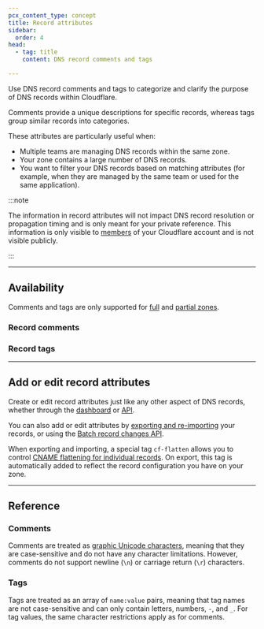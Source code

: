 ```yaml
---
pcx_content_type: concept
title: Record attributes
sidebar:
  order: 4
head:
  - tag: title
    content: DNS record comments and tags

---
```



Use DNS record comments and tags to categorize and clarify the purpose of DNS records within Cloudflare.

Comments provide a unique descriptions for specific records, whereas tags group similar records into categories.

These attributes are particularly useful when:

* Multiple teams are managing DNS records within the same zone.
* Your zone contains a large number of DNS records.
* You want to filter your DNS records based on matching attributes (for example, when they are managed by the same team or used for the same application).

:::note


The information in record attributes will not impact DNS record resolution or propagation timing and is only meant for your private reference. This information is only visible to [members](/fundamentals/setup/manage-members/manage/) of your Cloudflare account and is not visible publicly.


:::

***

## Availability

Comments and tags are only supported for [full](/dns/zone-setups/full-setup/) and [partial zones](/dns/zone-setups/partial-setup/).

### Record comments

<FeatureTable id="dns.record_comments" />

### Record tags

<FeatureTable id="dns.record_tags" />

***

## Add or edit record attributes

Create or edit record attributes just like any other aspect of DNS records, whether through the [dashboard](/dns/manage-dns-records/how-to/create-dns-records/) or [API](/api/resources/dns/subresources/records/methods/create/).

You can also add or edit attributes by [exporting and re-importing](/dns/manage-dns-records/how-to/import-and-export/#dns-record-attributes) your records, or using the [Batch record changes API](/dns/manage-dns-records/how-to/batch-record-changes/#use-the-api).

When exporting and importing, a special tag `cf-flatten` allows you to control [CNAME flattening for individual records](/dns/cname-flattening/set-up-cname-flattening/#per-record). On export, this tag is automatically added to reflect the record configuration you have on your zone.

***

## Reference

### Comments

Comments are treated as [graphic Unicode characters](https://en.wikipedia.org/wiki/Graphic_character), meaning that they are case-sensitive and do not have any character limitations. However, comments do not support newline (`\n`) or carriage return (`\r`) characters.

### Tags

Tags are treated as an array of `name:value` pairs, meaning that tag names are not case-sensitive and can only contain letters, numbers, `-`, and `_`. For tag values, the same character restrictions apply as for comments.
